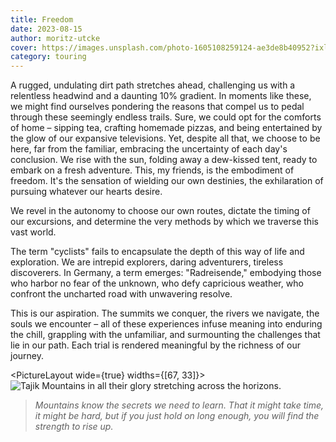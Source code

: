 ```yaml
---
title: Freedom
date: 2023-08-15
author: moritz-utcke
cover: https://images.unsplash.com/photo-1605108259124-ae3de8b40952?ixlib=rb-4.0.3&ixid=M3wxMjA3fDB8MHxwaG90by1wYWdlfHx8fGVufDB8fHx8fA%3D%3D&auto=format&fit=crop&w=1631&q=80
category: touring
---
```




A rugged, undulating dirt path stretches ahead, challenging us with a relentless headwind and a daunting 10% gradient. In moments like these, we might find ourselves pondering the reasons that compel us to pedal through these seemingly endless trails. Sure, we could opt for the comforts of home – sipping tea, crafting homemade pizzas, and being entertained by the glow of our expansive televisions. Yet, despite all that, we choose to be here, far from the familiar, embracing the uncertainty of each day's conclusion. We rise with the sun, folding away a dew-kissed tent, ready to embark on a fresh adventure. This, my friends, is the embodiment of freedom. It's the sensation of wielding our own destinies, the exhilaration of pursuing whatever our hearts desire.

We revel in the autonomy to choose our own routes, dictate the timing of our excursions, and determine the very methods by which we traverse this vast world.

The term "cyclists" fails to encapsulate the depth of this way of life and exploration. We are intrepid explorers, daring adventurers, tireless discoverers. In Germany, a term emerges: "Radreisende," embodying those who harbor no fear of the unknown, who defy capricious weather, who confront the uncharted road with unwavering resolve.

This is our aspiration. The summits we conquer, the rivers we navigate, the souls we encounter – all of these experiences infuse meaning into enduring the chill, grappling with the unfamiliar, and surmounting the challenges that lie in our path. Each trial is rendered meaningful by the richness of our journey.

<PictureLayout wide={true} widths={[67, 33]}>
	<img src="/images/blog/001-freedom/tajik-mountains.jpg" alt="Tajik Mountains in all their glory stretching across the horizons." />
	<img src="/images/blog/001-freedom/ak-baital-pass.jpg" alt="" />
</PictureLayout>

<WavesurferAudio src="/audio/vlog-hip-hop-18447.mp3" client:only />

> *Mountains know the secrets we need to learn. That it might take time, it might be hard, but if you just hold on long enough, you will find the strength to rise up.*